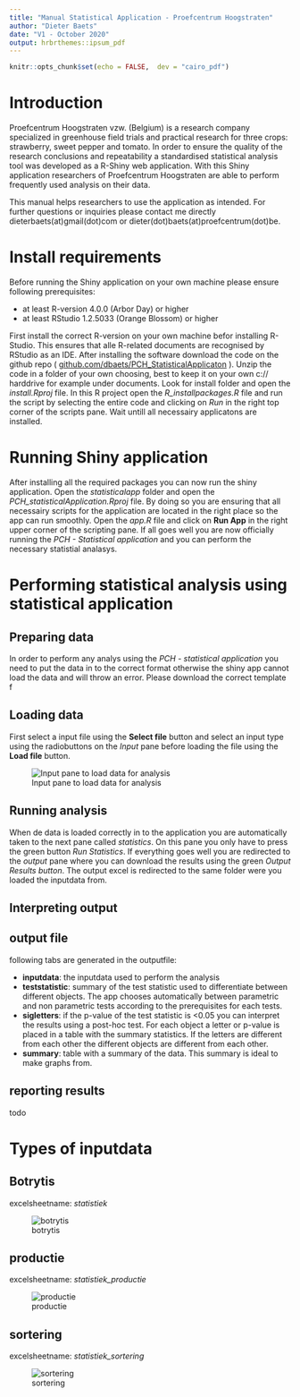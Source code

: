 ```yaml
---
title: "Manual Statistical Application - Proefcentrum Hoogstraten"
author: "Dieter Baets"
date: "V1 - October 2020"
output: hrbrthemes::ipsum_pdf
---
```


```r
knitr::opts_chunk$set(echo = FALSE,  dev = "cairo_pdf")
```

# Introduction

Proefcentrum Hoogstraten vzw. (Belgium) is a research company specialized in greenhouse field trials and practical research for three crops: strawberry, sweet pepper and tomato. In order to ensure the quality of the research conclusions and repeatability a standardised statistical analysis tool was developed as a R-Shiny web application. With this Shiny application researchers of Proefcentrum Hoogstraten are able to perform frequently used analysis on their data. 

This manual helps researchers to use the application as intended. For further questions or inquiries please contact me directly dieterbaets(at)gmail(dot)com or dieter(dot)baets(at)proefcentrum(dot)be.


# Install requirements
Before running the Shiny application on your own machine please ensure following prerequisites:

* at least R-version 4.0.0 (Arbor Day) or higher
* at least RStudio 1.2.5033 (Orange Blossom) or higher

First install the correct R-version on your own machine befor installing R-Studio. This ensures that alle R-related documents are recognised by RStudio as an IDE. After installing the software download the code on the github repo ( [github.com/dbaets/PCH_StatisticalApplicaton](https://github.com/dbaets/PCH_StatisticalApplication) ). Unzip the code in a folder of your own choosing, best to keep it on your own c:// harddrive for example under documents.
Look for install folder and open the *install.Rproj* file. In this R project open the *R_installpackages.R* file and run the script by selecting the entire code and clicking on *Run* in the right top corner of the scripts pane. Wait untill all necessairy applicatons are installed.


# Running Shiny application
After installing all the required packages you can now run the shiny application. Open the *statisticalapp* folder and open the *PCH_statisticalApplication.Rproj* file. By doing so you are ensuring that all necessairy scripts for the application are located in the right place so the app can run smoothly. Open the *app.R* file and click on **Run App** in the right upper corner of the scripting pane. If all goes well you are now officially running the *PCH - Statistical application* and you can perform the necessary statistial analasys.


# Performing statistical analysis using statistical application
## Preparing data
In order to perform any analys using the *PCH - statistical application* you need to put the data in to the correct format otherwise the shiny app cannot load the data and will throw an error. Please download the correct template f

## Loading data
First select a input file using the **Select file** button and select an input type using the radiobuttons on the *Input* pane before loading the file using the **Load file** button.

![Input pane to load data for analysis](figs/inputpane.png)

## Running analysis
When de data is loaded correctly in to the application you are automatically taken to the next pane called *statistics*.
On this pane you only have to press the green button *Run Statistics*.
If everything goes well you are redirected to the *output* pane where you can download the results using the green *Output Results button*.
The output excel is redirected to the same folder were you loaded the inputdata from.


## Interpreting output
## output file
following tabs are generated in the outputfile:

* **inputdata**: the inputdata used to perform the analysis
* **teststatistic**: summary of the test statistic used to differentiate between different objects. The app chooses automatically between parametric and non parametric tests according to the prerequisites for each tests.
* **sigletters**: if the p-value of the test statistic is <0.05 you can interpret the results using a post-hoc test. For each object a letter or p-value is placed in a table with the summary statistics. If the letters are different from each other the different objects are different from each other.
* **summary**: table with a summary of the data. This summary is ideal to make graphs from.

## reporting results
todo

# Types of inputdata

## Botrytis

excelsheetname: *statistiek*

![botrytis](figs/input_botrytis.png)

## productie

excelsheetname: *statistiek_productie*

![productie](figs/input_productie.png)

## sortering

excelsheetname: *statistiek_sortering*

![sortering](figs/input_sortering.png)